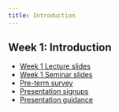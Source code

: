 ```yaml
---
title: Introduction
---
```



## Week 1: Introduction

- [Week 1 Lecture slides](https://github.com/GV330/course_materials/blob/main/lectures/GV330_Lecture1_Introduction_Handout.pdf)
- [Week 1 Seminar slides](https://github.com/GV330/course_materials/blob/main/seminars/seminar1/GV330_Seminar1_Slides.pdf)
- [Pre-term survey](https://forms.gle/FLDPQG82vtbQnbte8)
- [Presentation signups](https://docs.google.com/spreadsheets/d/1pulSlqC5Y8yq4lFyv9-6gb1G-9z-NCerIkSsXOemGlQ/edit?usp=sharing)
- [Presentation guidance](https://github.com/GV330/course_materials/blob/main/other/Presentation_Guidelines.pdf)